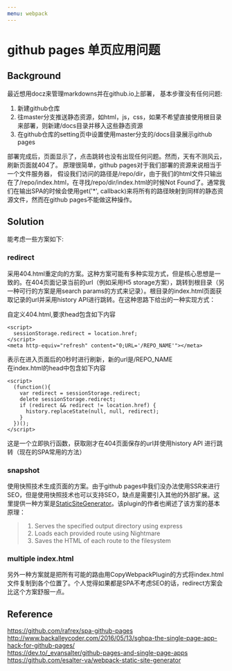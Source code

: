 ```yaml
---
menu: webpack
---
```

# github pages 单页应用问题
## Background
最近想用docz来管理markdowns并在github.io上部署，
基本步骤没有任何问题:  
1. 新建github仓库  
2. 往master分支推送静态资源，如html，js，css，如果不希望直接使用根目录来部署，则新建/docs目录并移入这些静态资源  
3. 在github仓库的setting页中设置使用master分支的/docs目录展示github pages  

部署完成后，页面显示了，点击跳转也没有出现任何问题。然而，天有不测风云，刷新页面就404了。
原理很简单，github pages对于我们部署的资源来说相当于一个文件服务器，
假设我们访问的路径是/repo/dir，由于我们的html文件只输出在了/repo/index.html，在寻找/repo/dir/index.html的时候Not Found了。通常我们在输出SPA的时候会使用get('*', callback)来将所有的路径映射到同样的静态资源文件，然而在github pages不能做这种操作。

## Solution
能考虑一些方案如下:  
### redirect
采用404.html重定向的方案。这种方案可能有多种实现方式，但是核心思想是一致的。在404页面记录当前的url（例如采用H5 storage方案），跳转到根目录（另一种可行的方案是用search params的方式来记录）。根目录的index.html页面获取记录的url并采用history API进行跳转。在这种思路下给出的一种实现方式：  

自定义404.html,要求head包含如下内容
```
<script>
  sessionStorage.redirect = location.href;
</script>
<meta http-equiv="refresh" content="0;URL='/REPO_NAME'"></meta>
```
表示在进入页面后的0秒时进行刷新，新的url是/REPO_NAME  
在index.html的head中包含如下内容
```
<script>
  (function(){
    var redirect = sessionStorage.redirect;
    delete sessionStorage.redirect;
    if (redirect && redirect != location.href) {
      history.replaceState(null, null, redirect);
    }
  })();
</script>
```
这是一个立即执行函数，获取刚才在404页面保存的url并使用history API 进行跳转（现在的SPA常用的方法）
### snapshot
使用快照技术生成页面的方案。由于github pages中我们没办法使用SSR来进行SEO，但是使用快照技术也可以支持SEO，缺点是需要引入其他的外部扩展。这里提供一种方案是[StaticSiteGenerator](https://github.com/esalter-va/webpack-static-site-generator)。该plugin的作者也阐述了该方案的基本原理：
>1. Serves the specified output directory using express
>2. Loads each provided route using Nightmare
>3. Saves the HTML of each route to the filesystem

### multiple index.html
另外一种方案就是把所有可能的路由用CopyWebpackPlugin的方式将index.html文件复制到各个位置了。个人觉得如果都是SPA不考虑SEO的话，redirect方案会比这个方案舒服一点。


## Reference
https://github.com/rafrex/spa-github-pages  
http://www.backalleycoder.com/2016/05/13/sghpa-the-single-page-app-hack-for-github-pages/  
https://dev.to/_evansalter/github-pages-and-single-page-apps  
https://github.com/esalter-va/webpack-static-site-generator  

